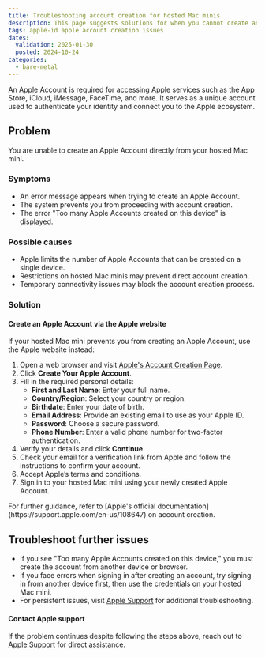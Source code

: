 ```yaml
---
title: Troubleshooting account creation for hosted Mac minis
description: This page suggests solutions for when you cannot create an Apple Account directly from your hosted Mac mini
tags: apple-id apple account creation issues
dates:
  validation: 2025-01-30
  posted: 2024-10-24
categories:
  - bare-metal
---
```




An Apple Account is required for accessing Apple services such as the App Store, iCloud, iMessage, FaceTime, and more.
It serves as a unique account used to authenticate your identity and connect you to the Apple ecosystem.

## Problem
You are unable to create an Apple Account directly from your hosted Mac mini.

### Symptoms
- An error message appears when trying to create an Apple Account.
- The system prevents you from proceeding with account creation.
- The error "Too many Apple Accounts created on this device" is displayed.

### Possible causes
- Apple limits the number of Apple Accounts that can be created on a single device.
- Restrictions on hosted Mac minis may prevent direct account creation.
- Temporary connectivity issues may block the account creation process.

### Solution

#### Create an Apple Account via the Apple website
If your hosted Mac mini prevents you from creating an Apple Account, use the Apple website instead:

1. Open a web browser and visit [Apple's Account Creation Page](https://account.apple.com/account).
2. Click **Create Your Apple Account**.
3. Fill in the required personal details:
   - **First and Last Name**: Enter your full name.
   - **Country/Region**: Select your country or region.
   - **Birthdate**: Enter your date of birth.
   - **Email Address**: Provide an existing email to use as your Apple ID.
   - **Password**: Choose a secure password.
   - **Phone Number**: Enter a valid phone number for two-factor authentication.
4. Verify your details and click **Continue**.
5. Check your email for a verification link from Apple and follow the instructions to confirm your account.
6. Accept Apple’s terms and conditions.
7. Sign in to your hosted Mac mini using your newly created Apple Account.

<Message type="note">
For further guidance, refer to [Apple's official documentation](https://support.apple.com/en-us/108647) on account creation.
</Message>

## Troubleshoot further issues
- If you see "Too many Apple Accounts created on this device," you must create the account from another device or browser.
- If you face errors when signing in after creating an account, try signing in from another device first, then use the credentials on your hosted Mac mini.
- For persistent issues, visit [Apple Support](https://support.apple.com/) for additional troubleshooting.

#### Contact Apple support
If the problem continues despite following the steps above, reach out to [Apple Support](https://support.apple.com/) for direct assistance.

